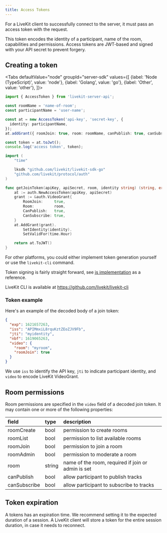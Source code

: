 ```yaml
---
title: Access Tokens
---
```


For a LiveKit client to successfully connect to the server, it must pass an access token with the request.

This token encodes the identity of a participant, name of the room, capabilities and permissions. Access tokens are JWT-based and signed with your API secret to prevent forgery.

## Creating a token

<Tabs
  defaultValue="node"
  groupId="server-sdk"
  values={[
    {label: 'Node (TypeScript)', value: 'node'},
    {label: 'Golang', value: 'go'},
    {label: 'Other', value: 'other'},
  ]}>
  <TabItem value="node">

```typescript
import { AccessToken } from 'livekit-server-api';

const roomName = 'name-of-room';
const participantName = 'user-name';

const at = new AccessToken('api-key', 'secret-key', {
  identity: participantName,
});
at.addGrant({ roomJoin: true, room: roomName, canPublish: true, canSubscribe: true });

const token = at.toJwt();
console.log('access token', token);
```

  </TabItem>

  <TabItem value="go">

```go
import (
	"time"

	lksdk "github.com/livekit/livekit-sdk-go"
	"github.com/livekit/protocol/auth"
)

func getJoinToken(apiKey, apiSecret, room, identity string) (string, error) {
	at := auth.NewAccessToken(apiKey, apiSecret)
	grant := &auth.VideoGrant{
		RoomJoin:     true,
		Room:         room,
		CanPublish:   true,
		CanSubscribe: true,
	}
	at.AddGrant(grant).
		SetIdentity(identity).
		SetValidFor(time.Hour)

	return at.ToJWT()
}
```

  </TabItem>

  <TabItem value="other">

  For other platforms, you could either implement token generation yourself or use the `livekit-cli` command.

  Token signing is fairly straight forward, see [js implementation](https://github.com/livekit/server-api-js/blob/main/src/AccessToken.ts) as a reference.

  LiveKit CLI is available at https://github.com/livekit/livekit-cli

  </TabItem>

</Tabs>

### Token example

Here's an example of the decoded body of a join token:

```json
{
  "exp": 1621657263,
  "iss": "APIMmxiL8rquKztZEoZJV9Fb",
  "jti": "myidentity",
  "nbf": 1619065263,
  "video": {
    "room": "myroom",
    "roomJoin": true
  }
}
```

We use `iss` to identify the API key, `jti` to indicate participant identity, and `video` to encode LiveKit VideoGrant.

## Room permissions

Room permissions are specified in the `video` field of a decoded join token. It may contain one or more of the following properties:

| field        | type   | description                                               |
| :----------- | :----- | :-------------------------------------------------------- |
| roomCreate   | bool   | permission to create rooms                                |
| roomList     | bool   | permission to list available rooms                        |
| roomJoin     | bool   | permission to join a room                                 |
| roomAdmin    | bool   | permission to moderate a room                             |
| room         | string | name of the room, required if join or admin is set        |
| canPublish   | bool   | allow participant to publish tracks                       |
| canSubscribe | bool   | allow participant to subscribe to tracks                  |

## Token expiration

A tokens has an expiration time. We recommend setting it to the expected duration of a session. A LiveKit client will store a token for the entire session duration, in case it needs to reconnect.
